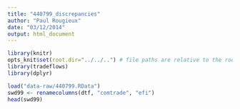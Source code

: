 ```yaml
---
title: "440799_discrepancies"
author: "Paul Rougieux"
date: "03/12/2014"
output: html_document
---
```


```r
library(knitr)
opts_knit$set(root.dir="../../..") # file paths are relative to the root of the project directory
library(tradeflows)
library(dplyr)
``` 


```r
load("data-raw/440799.RData")
swd99 <- renamecolumns(dtf, "comtrade", "efi")
head(swd99)
```
